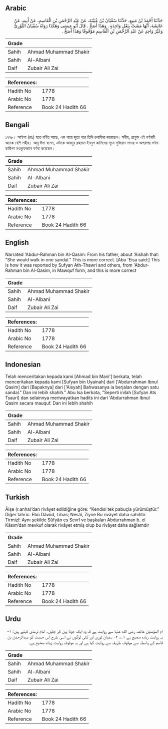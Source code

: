 ## Arabic


<div dir="rtl" lang="ar" style={{fontSize:'larger',backgroundColor:'#f8f9fa',padding:20}}>
حَدَّثَنَا أَحْمَدُ بْنُ مَنِيعٍ، حَدَّثَنَا سُفْيَانُ بْنُ عُيَيْنَةَ، عَنْ عَبْدِ الرَّحْمَنِ بْنِ الْقَاسِمِ، عَنْ أَبِيهِ، عَنْ عَائِشَةَ، أَنَّهَا مَشَتْ بِنَعْلٍ وَاحِدَةٍ ‏.‏ وَهَذَا أَصَحُّ ‏.‏ قَالَ أَبُو عِيسَى وَهَكَذَا رَوَاهُ سُفْيَانُ الثَّوْرِيُّ وَغَيْرُ وَاحِدٍ عَنْ عَبْدِ الرَّحْمَنِ بْنِ الْقَاسِمِ مَوْقُوفًا وَهَذَا أَصَحُّ ‏.‏
</div>
<div style={{backgroundColor:'#f8f9fa',padding:20, marginBottom: 10}}><table> <thead> <tr> <th>Grade</th> <th></th> </tr> </thead> <tbody> <tr><td>Sahih</td><td>Ahmad Muhammad Shakir</td></tr><tr><td>Sahih</td><td>Al-Albani</td></tr><tr><td>Daif</td><td>Zubair Ali Zai</td></tr></tbody></table><table> <thead> <tr> <th>References:</th> <th></th> </tr> </thead> <tbody><tr><td>Hadith No</td><td>1778</td></tr><tr><td>Arabic No</td><td>1778</td></tr><tr><td>Reference</td><td>Book 24 Hadith 66</td></tr></tbody></table></div>

## Bengali


<div dir="ltr" lang="bn" style={{fontSize:'larger',backgroundColor:'#f8f9fa',padding:20}}>
১৭৭৮। আইশা (রাঃ) হতে বর্ণিত আছে, এক পায়ে জুতা পরে তিনি চলাফিরা করেছেন। সহীহ, প্রাগুক্ত এই বর্ণনাটি অনেক বেশি সহীহ। আবূ ঈসা বলেন, এটাকে আবদুর রাহমান ইবনুল কাসিমের সূত্রে সুফিয়ান সাওর ও অপরাপর বর্ণনাকারীগণ মওকুফভাবে বর্ণনা করেছেন।
</div>
<div style={{backgroundColor:'#f8f9fa',padding:20, marginBottom: 10}}><table> <thead> <tr> <th>Grade</th> <th></th> </tr> </thead> <tbody> <tr><td>Sahih</td><td>Ahmad Muhammad Shakir</td></tr><tr><td>Sahih</td><td>Al-Albani</td></tr><tr><td>Daif</td><td>Zubair Ali Zai</td></tr></tbody></table><table> <thead> <tr> <th>References:</th> <th></th> </tr> </thead> <tbody><tr><td>Hadith No</td><td>1778</td></tr><tr><td>Arabic No</td><td>1778</td></tr><tr><td>Reference</td><td>Book 24 Hadith 66</td></tr></tbody></table></div>

## English


<div dir="ltr" lang="en" style={{fontSize:'larger',backgroundColor:'#f8f9fa',padding:20}}>
Narrated 'Abdur-Rahman bin Al-Qasim: From his father, about 'Aishah that: "She would walk in one sandal." This is more correct. [Abu 'Eisa said:] This is how it was reported by Sufyan Ath-Thawri and others, from 'Abdur-Rahman bin Al-Qasim, in Mawquf form, and this is more correct
</div>
<div style={{backgroundColor:'#f8f9fa',padding:20, marginBottom: 10}}><table> <thead> <tr> <th>Grade</th> <th></th> </tr> </thead> <tbody> <tr><td>Sahih</td><td>Ahmad Muhammad Shakir</td></tr><tr><td>Sahih</td><td>Al-Albani</td></tr><tr><td>Daif</td><td>Zubair Ali Zai</td></tr></tbody></table><table> <thead> <tr> <th>References:</th> <th></th> </tr> </thead> <tbody><tr><td>Hadith No</td><td>1778</td></tr><tr><td>Arabic No</td><td>1778</td></tr><tr><td>Reference</td><td>Book 24 Hadith 66</td></tr></tbody></table></div>

## Indonesian


<div dir="ltr" lang="id" style={{fontSize:'larger',backgroundColor:'#f8f9fa',padding:20}}>
Telah menceritakan kepada kami [Ahmad bin Mani'] berkata, telah menceritakan kepada kami [Sufyan bin Uyainah] dari ['Abdurrahman Ibnul Qasim] dari [Bapaknya] dari ['Aisyah] Bahwasanya ia berjalan dengan satu sandal." Dan ini lebih shahih." Abu Isa berkata, "Seperti inilah [Sufyan Ats Tsauri] dan selainnya meriwayatkan hadits ini dari 'Abdurrahman Ibnul Qasim secara mauquf. Dan ini lebih shahih
</div>
<div style={{backgroundColor:'#f8f9fa',padding:20, marginBottom: 10}}><table> <thead> <tr> <th>Grade</th> <th></th> </tr> </thead> <tbody> <tr><td>Sahih</td><td>Ahmad Muhammad Shakir</td></tr><tr><td>Sahih</td><td>Al-Albani</td></tr><tr><td>Daif</td><td>Zubair Ali Zai</td></tr></tbody></table><table> <thead> <tr> <th>References:</th> <th></th> </tr> </thead> <tbody><tr><td>Hadith No</td><td>1778</td></tr><tr><td>Arabic No</td><td>1778</td></tr><tr><td>Reference</td><td>Book 24 Hadith 66</td></tr></tbody></table></div>

## Turkish


<div dir="ltr" lang="tr" style={{fontSize:'larger',backgroundColor:'#f8f9fa',padding:20}}>
Âişe (r.anha)’dan rivâyet edildiğine göre: “Kendisi tek pabuçla yürümüştür.” Diğer tahric: Ebû Dâvûd, Libas; Nesâî, Ziyne Bu rivâyet daha sahihtir. Tirmizî: Aynı şekilde Sûfyân es Sevrî ve başkaları Abdurrahman b. el Kâsım’dan mevkuf olarak rivâyet etmiş olup bu rivâyet daha sağlamdır
</div>
<div style={{backgroundColor:'#f8f9fa',padding:20, marginBottom: 10}}><table> <thead> <tr> <th>Grade</th> <th></th> </tr> </thead> <tbody> <tr><td>Sahih</td><td>Ahmad Muhammad Shakir</td></tr><tr><td>Sahih</td><td>Al-Albani</td></tr><tr><td>Daif</td><td>Zubair Ali Zai</td></tr></tbody></table><table> <thead> <tr> <th>References:</th> <th></th> </tr> </thead> <tbody><tr><td>Hadith No</td><td>1778</td></tr><tr><td>Arabic No</td><td>1778</td></tr><tr><td>Reference</td><td>Book 24 Hadith 66</td></tr></tbody></table></div>

## Urdu


<div dir="rtl" lang="ur" style={{fontSize:'larger',backgroundColor:'#f8f9fa',padding:20}}>
ام المؤمنین عائشہ رضی الله عنہا سے روایت ہے کہ وہ ایک جوتا پہن کر چلیں۔ امام ترمذی کہتے ہیں: ۱- یہ روایت زیادہ صحیح ہے ۱؎، ۲- سفیان ثوری اور کئی لوگوں نے اسی طرح اس حدیث کو عبدالرحمٰن بن قاسم کے واسطہ سے موقوف طریقہ سے روایت کیا ہے اور یہ موقوف روایت زیادہ صحیح ہے۔
</div>
<div style={{backgroundColor:'#f8f9fa',padding:20, marginBottom: 10}}><table> <thead> <tr> <th>Grade</th> <th></th> </tr> </thead> <tbody> <tr><td>Sahih</td><td>Ahmad Muhammad Shakir</td></tr><tr><td>Sahih</td><td>Al-Albani</td></tr><tr><td>Daif</td><td>Zubair Ali Zai</td></tr></tbody></table><table> <thead> <tr> <th>References:</th> <th></th> </tr> </thead> <tbody><tr><td>Hadith No</td><td>1778</td></tr><tr><td>Arabic No</td><td>1778</td></tr><tr><td>Reference</td><td>Book 24 Hadith 66</td></tr></tbody></table></div>
